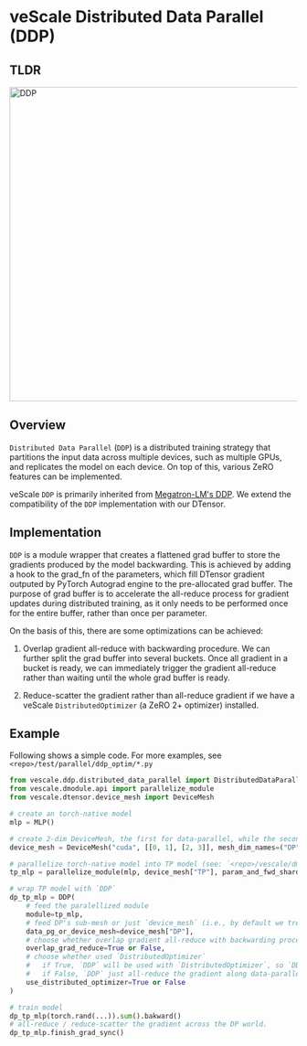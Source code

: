 # veScale Distributed Data Parallel (DDP)

## TLDR

<img src="../../public/guide/ddp.png" alt="DDP" width="550"/>

## Overview

`Distributed Data Parallel` (`DDP`) is a distributed training strategy that partitions the input data across multiple devices, such as multiple GPUs, and replicates the model on each device. On top of this, various ZeRO features can be implemented.

veScale `DDP` is primarily inherited from [Megatron-LM's DDP](https://github.com/NVIDIA/Megatron-LM/blob/main/megatron/core/distributed/distributed_data_parallel.py). We extend the compatibility of the `DDP` implementation with our DTensor.

## Implementation

`DDP` is a module wrapper that creates a flattened grad buffer to store the gradients produced by the model backwarding. This is achieved by adding a hook to the grad_fn of the parameters, which fill DTensor gradient outputed by PyTorch Autograd engine to the pre-allocated grad buffer. The purpose of grad buffer is to accelerate the all-reduce process for gradient updates during distributed training, as it only needs to be performed once for the entire buffer, rather than once per parameter.

On the basis of this, there are some optimizations can be achieved:

1. Overlap gradient all-reduce with backwarding procedure. We can further split the grad buffer into several buckets. Once all gradient in a bucket is ready, we can immediately trigger the gradient all-reduce rather than waiting until the whole grad buffer is ready.

2. Reduce-scatter the gradient rather than all-reduce gradient if we have a veScale `DistributedOptimizer` (a ZeRO 2+ optimizer) installed.

## Example

Following shows a simple code. For more examples, see `<repo>/test/parallel/ddp_optim/*.py`

```python
from vescale.ddp.distributed_data_parallel import DistributedDataParallel as DDP
from vescale.dmodule.api import parallelize_module
from vescale.dtensor.device_mesh import DeviceMesh

# create an torch-native model
mlp = MLP()

# create 2-dim DeviceMesh, the first for data-parallel, while the second for tensor-parallel.
device_mesh = DeviceMesh("cuda", [[0, 1], [2, 3]], mesh_dim_names=("DP", "TP"))

# parallelize torch-native model into TP model (see: `<repo>/vescale/dmodule/README.md`)
tp_mlp = parallelize_module(mlp, device_mesh["TP"], param_and_fwd_sharding_plan)

# wrap TP model with `DDP`
dp_tp_mlp = DDP(
    # feed the paralellized module
    module=tp_mlp,
    # feed DP's sub-mesh or just `device_mesh` (i.e., by default we treat the first dim of devicemesh as data-parallelism).
    data_pg_or_device_mesh=device_mesh["DP"], 
    # choose whether overlap gradient all-reduce with backwarding procedure for speeding up
    overlap_grad_reduce=True or False,
    # choose whether used `DistributedOptimizer`
    #   if True, `DDP` will be used with `DistributedOptimizer`, so `DDP` reduce-scatter the gradient along data-parallel ranks.
    #   if False, `DDP` just all-reduce the gradient along data-parallel ranks.
    use_distributed_optimizer=True or False
)

# train model
dp_tp_mlp(torch.rand(...)).sum().bakward()
# all-reduce / reduce-scatter the gradient across the DP world.
dp_tp_mlp.finish_grad_sync()
```